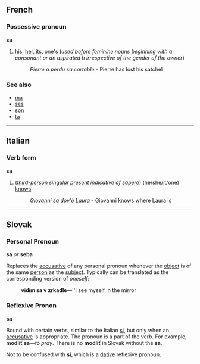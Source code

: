 ==French==
===Possessive pronoun===
'''sa'''

#[[his]], [[her]], [[its]], [[one's]] (''used before feminine nouns beginning with a consonant or an aspirated h irrespective of the gender of the owner'')
#:''Pierre a perdu sa cartable'' - Pierre has lost his satchel

===See also===
*[[ma#French|ma]]
*[[ses#French|ses]]
*[[son#French|son]]
*[[ta#French|ta]]

----
==Italian==
===Verb form===
'''sa'''

#(''[[third-person]] [[singular]] [[present]] [[indicative]] of [[sapere]]'') (he/she/it/one) [[know]]s
#:''Giovanni sa dov'è Laura'' - Giovanni knows where Laura is

----
==Slovak==
=== Personal Pronoun ===
'''sa''' ''or'' '''seba'''

Replaces the [[accusative]] of any personal pronoun whenever the [[object]] is of the same [[person]] as the [[subject]]. Typically can be translated as the corresponding version of ''oneself'':
:'''vidím sa v zrkadle'''&mdash;''I see myself in the mirror

=== Reflexive Pronon ===
'''sa'''

Bound with certain verbs, similar to the Italian [[si#Italian|si]], but only when an [[accusative]] is appropriate. The pronoun is a part of the verb. For example, '''modliť sa'''&mdash;''to pray''. There is no '''modliť''' in Slovak without the '''sa'''.

Not to be confused with '''[[si#Slovak|si]]''', which is a [[dative]] reflexive pronoun.